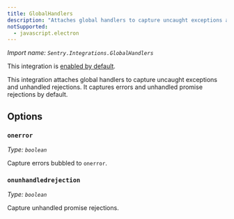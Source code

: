 ```yaml
---
title: GlobalHandlers
description: "Attaches global handlers to capture uncaught exceptions and unhandled rejections. (default)"
notSupported:
  - javascript.electron
---
```


_Import name: `Sentry.Integrations.GlobalHandlers`_

This integration is [enabled by default](./../#modifying-default-integrations).

This integration attaches global handlers to capture uncaught exceptions and unhandled rejections. It captures errors and unhandled promise rejections by default.

## Options

### `onerror`

_Type: `boolean`_

Capture errors bubbled to `onerror`.

### `onunhandledrejection`

_Type: `boolean`_

Capture unhandled promise rejections.
